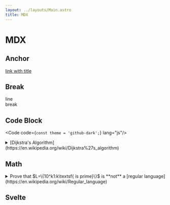 ```yaml
---
layout: ../layouts/Main.astro
title: MDX
---
```



# MDX

## Anchor

[link with title](https://github.com/floaterest "My GitHub Profile")

## Break
line\
break

## Code Block

<Code code={`const theme = 'github-dark';`} lang="js"/>

<details>
<summary>[Dijkstra's Algorithm](https://en.wikipedia.org/wiki/Dijkstra%27s_algorithm)</summary>

```rs
fn dijkstra(x: usize, y:usize, graph: Vec<Vec<(usize,usize)>>) -> Option<usize>{
    // set all distance to MAX
    let mut d = vec![!0; graph.len()];
    // set dist(x, x) to 0
    d[x] = 0;
    // create priority queue
    let mut pq = BinaryHeap::from([Reverse((0, x))]);
    // check the node with the lowest weight first (min-heap)
    while let Some(Reverse((w, wu))) = pq.pop() {
        // if reach destination (shortest)
        if u == y { return Some(wu); }
        // if current path is not the shortest
        if wu > d[u] { continue; }
        //          new weight for x -> u -> v
        graph[u].iter().map(|&(v, wv)| (v, wu + wv)).for_each(|(v, wv)| {
            // if new weight is shorter
            if wv < d[v] {
                pq.push(Reverse((wv, v)));
                d[v] = wv;
            }
        });
    }
    None
}
```

</details>


## Math

<details>
<summary>Prove that $L=\{10^k1:k\textsf{ is prime}\}$ is **not** a [regular language](https://en.wikipedia.org/wiki/Regular_language)</summary>

By the way of contradiction, suppose $L$ is regular\
$\therefore\exists n\ge 1$ as the "[pumping length](https://en.wikipedia.org/wiki/Pumping_lemma_for_regular_languages#Formal_statement)"

let $x=10^p1$ where $p>n$ is a prime\
$\therefore x\in L$ by definition, and $|x|=p+2>p>n$\
$\therefore\exists u,v,w\in\Sigma^\ast$ such that
1. $x=uvw$
2. $v\ne\varepsilon$
3. $|uv|\le n$
4. $\forall k\in\mathbb N\enspace uv^kw\in L$

however, case $u=\varepsilon$
$$
\begin{align*}
  &\because u=\varepsilon\\
  &\therefore\exists i\in[0,n)\textsf{ st }v=10^i\enspace w=0^{p-i}1\\
  &\because uv^0w=w=0^{p-1}1\not\in L\\
  &\therefore\textsf{contradicts 4.}\\
\end{align*}
$$

case $u\ne\varepsilon$
$$
\begin{align*}
  &\because u\ne\varepsilon\\
  &\therefore\exist i,j\in(0,n)\textsf{ st }i<j\quad u=10^{i-j}\quad v=0^j\quad w=0^{p-i}1\\
  &\therefore uv^{p+1}w=10^{i-j}0^{(p+1)j}0^{p-i}1=10^{p(j+1)}1\\
  &\because p\textsf{ is prime}\quad j\in\mathbb N\implies j+1>0\\
  &\therefore p(j+1)\textsf{ is not prime}\\
  &\therefore uv^{p+1}w=10^{p(j+1)}1\not\in L\\
  &\therefore\textsf{contradicts 4.}
\end{align*}
$$

$\therefore L$ is not regular
</details>


## Svelte

<Cube client:visible/>
